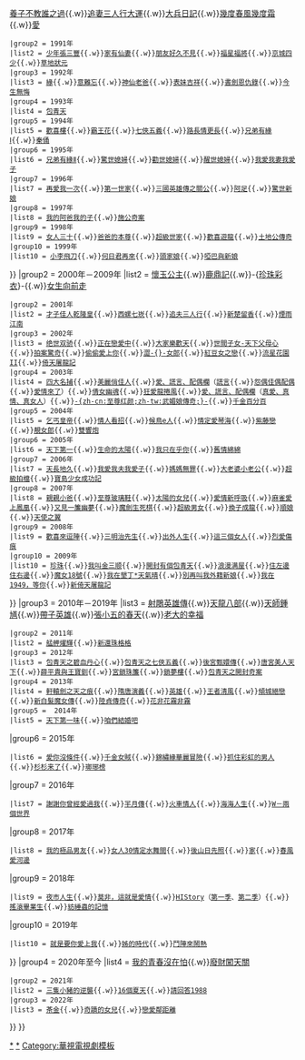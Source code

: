{{Navbox
| name   = 華視八點檔
| title  = <span style="color: #FFFFFF">[[中華電視公司|<span style="color:#FFFFFF">華視八點檔</span>]]</span>
| state  = collapsed
| namestyle  =
| titlestyle = background: #1C39BB;color: #FFFFFF;
| groupstyle = background: #228B22;color: #FFFFFF;
|group1 = 1990年－1999年
|list1  = {{Navbox|child
 |group1 = 1990年
 |list1 = [[天才保姆 (華視電視劇)|天才保姆]]{{.w}}[[六個夢]]{{.w}}[[養子不教誰之過]]{{.w}}[[追妻三人行大運]]{{.w}}[[大兵日記]]{{.w}}[[幾度春風幾度霜]]{{.w}}[[愛 (華視電視劇)|愛]]
 |group2 = 1991年
 |list2 = [[少年張三丰 (1991年電視劇)|少年張三豐]]{{.w}}[[家有仙妻]]{{.w}}[[朋友好久不見]]{{.w}}[[福星福將]]{{.w}}[[京城四少]]{{.w}}[[草地狀元 (電視劇)|草地狀元]]
 |group3 = 1992年
 |list3 = [[緣 (華視電視劇)|緣]]{{.w}}[[意難忘 (1992年電視劇)|意難忘]]{{.w}}[[神仙老爸]]{{.w}}[[表妹吉祥 (1992年電視劇)|表妹吉祥]]{{.w}}[[書劍恩仇錄 (1992年電視劇)|書劍恩仇錄]]{{.w}}[[今生無悔 (1992年電視劇)|今生無悔]]
 |group4 = 1993年
 |list4 = [[包青天 (1993年電視劇)|包青天]]
 |group5 = 1994年
 |list5 = [[歡喜樓]]{{.w}}[[霸王花 (華視電視劇)|霸王花]]{{.w}}[[七俠五義 (1994年電視劇)|七俠五義]]{{.w}}[[路長情更長 (1994年電視劇)|路長情更長]]{{.w}}[[兄弟有緣Ⅰ]]{{.w}}[[秦俑 (華視電視劇)|秦俑]]
 |group6 = 1995年
 |list6 = [[兄弟有緣Ⅱ]]{{.w}}[[驚世媳婦]]{{.w}}[[勸世媳婦]]{{.w}}[[醒世媳婦]]{{.w}}[[我愛我妻我愛子]]
 |group7 = 1996年
 |list7 = [[再愛我一次]]{{.w}}[[第一世家]]{{.w}}[[三國英雄傳之關公]]{{.w}}[[阿足]]{{.w}}[[驚世新娘]]
 |group8 = 1997年
 |list8 = [[我的阿爸我的子]]{{.w}}[[施公奇案 (台灣)|施公奇案]]
 |group9 = 1998年
 |list9 = [[女人三十 (台灣電視劇)|女人三十]]{{.w}}[[爸爸的本尊]]{{.w}}[[超級世家]]{{.w}}[[歡喜遊龍]]{{.w}}[[土地公傳奇]]
 |group10 = 1999年
 |list10 = [[小李飛刀 (1999年電視劇)|小李飛刀]]{{.w}}[[何日君再來 (華視電視劇)|何日君再來]]{{.w}}[[頭家娘]]{{.w}}[[啞巴與新娘 (台灣電視劇)|啞巴與新娘]]
}}
|group2 = 2000年－2009年
|list2  = {{Navbox|child
 |group1 = 2000年
 |list1 = [[吉祥如意年年來]]{{.w}}[[懷玉公主]]{{.w}}[[小寶與康熙 (電視劇)|鹿鼎記]]{{.w}}-{[[珍珠彩衣]]}-{{.w}}[[女生向前走]]
 |group2 = 2001年
 |list2 = [[才子佳人乾隆皇]]{{.w}}[[西螺七崁 (2001年電視劇)|西螺七崁]]{{.w}}[[追夫三人行]]{{.w}}[[新楚留香]]{{.w}}[[煙雨江南]]
 |group3 = 2002年
 |list3 = [[绝世双骄]]{{.w}}[[正在戀愛中]]{{.w}}[[大家樂歡天]]{{.w}}[[世間子女-天下父母心]]{{.w}}[[拍案驚奇 (電視劇)|拍案驚奇]]{{.w}}[[偷偷愛上你]]{{.w}}[[粉红女郎|澀-{}-女郎]]{{.w}}[[紅豆女之戀]]{{.w}}[[流星花園II]]{{.w}}[[倚天屠龍記 (2003年電視劇)|倚天屠龍記]]
 |group4 = 2003年
 |list4 = [[四大名捕鬥將軍 (電視劇)|四大名捕]]{{.w}}[[美麗俏佳人]]{{.w}}[[愛、謊言、配偶欄]]（[[謊言 (華視電視劇)|謊言]]{{.w}}[[怨偶佳偶配偶]]{{.w}}[[愛情來了 (華視電視劇)|愛情來了]]）{{.w}}[[倩女幽魂 (電視劇)|倩女幽魂]]{{.w}}[[狂愛龍捲風]]{{.w}}[[愛、謊言、配偶欄]]（[[真愛、真情、真女人]]）{{.w}}[[至尊紅顏 (2003年電視劇)|-{zh-cn:至尊红颜;zh-tw:武媚娘傳奇;}-]]{{.w}}[[千金百分百]]
 |group5 = 2004年
 |list5 = [[乞丐皇帝傳奇|乞丐皇帝]]{{.w}}[[情人看招]]{{.w}}[[候鳥e人]]{{.w}}[[情定愛琴海]]{{.w}}[[紫藤戀]]{{.w}}[[靚女郎]]{{.w}}[[雙響炮 (電視劇)|雙響炮]]
 |group6 = 2005年
 |list6 = [[天下第一 (電視劇)|天下第一]]{{.w}}[[生命的太陽]]{{.w}}[[我只在乎你 (2005年電視劇)|我只在乎你]]{{.w}}[[舊情綿綿 (電視劇)|舊情綿綿]]
 |group7 = 2006年
 |list7 = [[天長地久 (2006年電視劇)|天長地久]]{{.w}}[[我愛我夫我愛子]]{{.w}}[[媽媽無罪]]{{.w}}[[大老婆小老公]]{{.w}}[[超級拍檔]]{{.w}}[[寶島少女成功記]]
 |group8 = 2007年
 |list8 = [[親親小爸]]{{.w}}[[至尊玻璃鞋]]{{.w}}[[太陽的女兒]]{{.w}}[[愛情新呼吸]]{{.w}}[[麻雀愛上鳳凰]]{{.w}}[[又見一簾幽夢]]{{.w}}[[魔劍生死棋]]{{.w}}[[超級男女]]{{.w}}[[換子成龍]]{{.w}}[[順娘]]{{.w}}[[天使之翼 (電視劇)|天使之翼]]
 |group9 = 2008年
 |list9 = [[歡喜來逗陣]]{{.w}}[[三明治先生]]{{.w}}[[出外人生]]{{.w}}[[這三個女人]]{{.w}}[[夢醒灕江|烈愛傷痕]]
 |group10 = 2009年
 |list10 = [[大珍珠|珍珠]]{{.w}}[[我叫金三顺]]{{.w}}[[開封有個包青天]]{{.w}}[[浪漫满屋]]{{.w}}[[住左邊住右邊]]{{.w}}[[魔女18號]]{{.w}}[[我在墾丁*天氣晴]]{{.w}}[[別再叫我外籍新娘]]{{.w}}[[我在1949，等你]]{{.w}}[[倚天屠龍記 (2009年電視劇)|新倚天屠龍記]]
}}
|group3 = 2010年－2019年
|list3  = {{Navbox|child
 |group1 = 2010年
 |list1 = [[笑傲江湖 (2001年電視劇)|笑傲江湖]]{{.w}}[[射鵰英雄傳 (2003年電視劇)|射鵰英雄傳]]{{.w}}[[天龍八部 (2003年電視劇)|天龍八部]]{{.w}}[[天師鍾馗之美麗傳說|天師鍾馗]]{{.w}}[[帶子英雄]]{{.w}}[[張小五的春天]]{{.w}}[[老大的幸福]]
 |group2 = 2011年
 |list2 = [[艋舺燿輝]]{{.w}}[[還珠格格 (2011年電視劇)|新還珠格格]]
 |group3 = 2012年
 |list3 = [[包青天之碧血丹心]]{{.w}}[[包青天之七俠五義]]{{.w}}[[後宮甄嬛傳 (電視劇)|後宮甄嬛傳]]{{.w}}[[唐宮美人天下]]{{.w}}[[薛平貴與王寶釧 (2012年電視劇)|薛平貴與王寶釧]]{{.w}}[[宮鎖珠簾]]{{.w}}[[鎖夢樓]]{{.w}}[[包青天之開封奇案]]
 |group4 = 2013年
 |list4 = [[軒轅劍之天之痕]]{{.w}}[[隋唐演義 (2013年電視劇)|隋唐演義]]{{.w}}[[英雄 (2013年電視劇)|英雄]]{{.w}}[[王者清風]]{{.w}}[[傾城絕戀]]{{.w}}[[新白髮魔女傳]]{{.w}}[[陸貞傳奇]]{{.w}}[[花非花霧非霧]]
 |group5 =  2014年
 |list5 = [[天下第一味]]{{.w}}[[咱們結婚吧]]
|group6 =  2015年
 |list6 = [[愛你沒條件]]{{.w}}[[千金女賊]]{{.w}}[[錦繡緣華麗冒險]]{{.w}}[[抓住彩虹的男人]]{{.w}}[[杉杉来了]]{{.w}}[[瑯琊榜 (電視劇)|瑯琊榜]]
|group7 =  2016年
 |list7 = [[謝謝你曾經愛過我]]{{.w}}[[羋月傳]]{{.w}}[[火車情人]]{{.w}}[[海海人生]]{{.w}}[[W－兩個世界]]
|group8 =  2017年
 |list8 = [[我的極品男友]]{{.w}}[[女人30情定水舞間]]{{.w}}[[後山日先照]]{{.w}}[[家 (公視電視劇)|家]]{{.w}}[[春風愛河邊]]
|group9 =  2018年
 |list9 = [[夜市人生 (2009年電視劇)|夜市人生]]{{.w}}[[莫非，這就是愛情]]{{.w}}[[HIStory (2017年電視劇)|HIStory]]（[[HIStory (第一季)|第一季]]、[[HIStory2|第二季]]）{{.w}}[[搖滾畢業生]]{{.w}}[[紡綞蟲的記憶]]
|group10 =  2019年
 |list10 = [[就是要你愛上我]]{{.w}}[[姊的時代]]{{.w}}[[鬥陣來鬧熱]]
}}
|group4 = 2020年至今
|list4  = {{Navbox|child
 |group1 = 2020年
 |list1 = [[姊妹們追吧]]{{.w}}[[我的青春沒在怕]]{{.w}}[[廢財闖天關]]
 |group2 = 2021年
 |list2 = [[三隻小豬的逆襲]]{{.w}}[[16個夏天]]{{.w}}[[請回答1988]]
 |group3 = 2022年
 |list3 = [[茶金]]{{.w}}[[奇蹟的女兒]]{{.w}}[[戀愛鄰距離]]
}}<!--|group4=相關項目
|list4=[[Template:三立電視戲劇]] - [[三立電視戲劇節目列表#週日偶像劇|三立電視戲劇節目列表之週日偶像劇]]（之前的合作電視台）-->
}}<noinclude>
[[Category:華視電視劇|*]]
[[Category:華視外購電視劇|*]]
[[Category:華視電視劇模板]]
</noinclude>